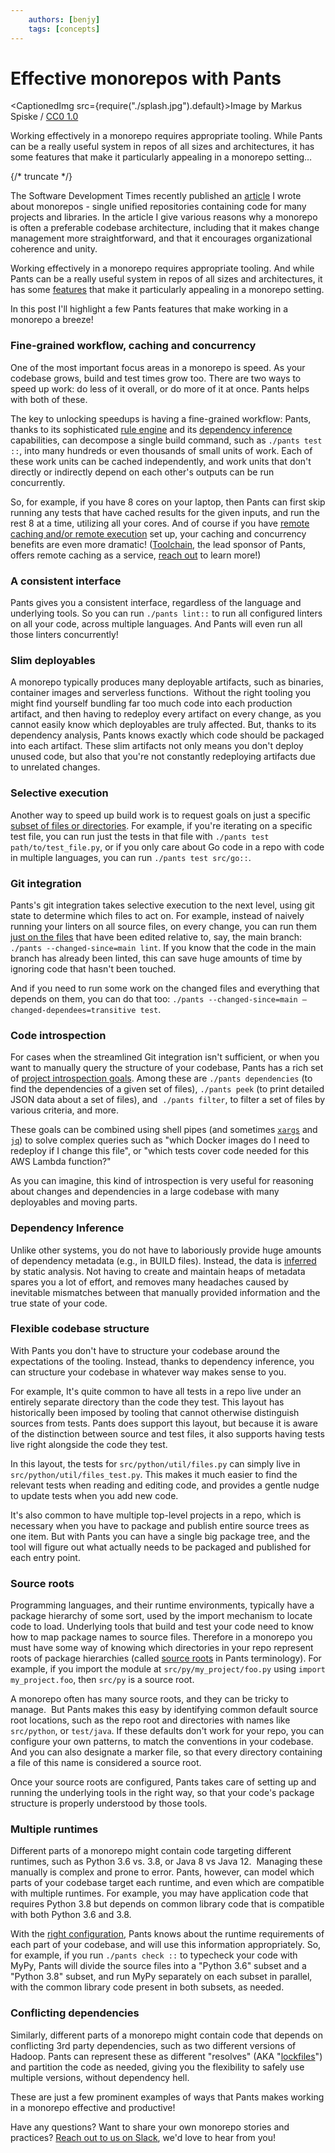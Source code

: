 ```yaml
---
    authors: [benjy]
    tags: [concepts]
---
```


# Effective monorepos with Pants

<CaptionedImg src={require("./splash.jpg").default}>Image by Markus Spiske / [CC0 1.0](https://creativecommons.org/publicdomain/zero/1.0/?ref=openverse)</CaptionedImg>

Working effectively in a monorepo requires appropriate tooling. While Pants can be a really useful system in repos of all sizes and architectures, it has some features that make it particularly appealing in a monorepo setting…

{/* truncate */}

The Software Development Times recently published an [article](https://sdtimes.com/softwaredev/the-monorepo-approach-to-code-management/) I wrote about monorepos - single unified repositories containing code for many projects and libraries. In the article I give various reasons why a monorepo is often a preferable codebase architecture, including that it makes change management more straightforward, and that it encourages organizational coherence and unity.

Working effectively in a monorepo requires appropriate tooling. And while Pants can be a really useful system in repos of all sizes and architectures, it has some [features](https://www.pantsbuild.org/docs/welcome-to-pants#what-are-the-main-features-of-pants) that make it particularly appealing in a monorepo setting.

In this post I'll highlight a few Pants features that make working in a monorepo a breeze!

### Fine-grained workflow, caching and concurrency

One of the most important focus areas in a monorepo is speed. As your codebase grows, build and test times grow too. There are two ways to speed up work: do less of it overall, or do more of it at once. Pants helps with both of these.

The key to unlocking speedups is having a fine-grained workflow: Pants, thanks to its sophisticated [rule engine](https://www.pantsbuild.org/docs/how-does-pants-work#the-pants-engine) and its [dependency inference](https://www.pantsbuild.org/docs/how-does-pants-work#dependency-inference) capabilities, can decompose a single build command, such as `./pants test ::`, into many hundreds or even thousands of small units of work. Each of these work units can be cached independently, and work units that don't directly or indirectly depend on each other's outputs can be run concurrently.

So, for example, if you have 8 cores on your laptop, then Pants can first skip running any tests that have cached results for the given inputs, and run the rest 8 at a time, utilizing all your cores. And of course if you have [remote caching and/or remote execution](https://www.pantsbuild.org/docs/remote-caching-execution) set up, your caching and concurrency benefits are even more dramatic! ([Toolchain](https://toolchain.com/), the lead sponsor of Pants, offers remote caching as a service, [reach out](https://toolchain.com/contact) to learn more!)

### A consistent interface

Pants gives you a consistent interface, regardless of the language and underlying tools. So you can run `./pants lint::` to run all configured linters on all your code, across multiple languages. And Pants will even run all those linters concurrently!

### Slim deployables

A monorepo typically produces many deployable artifacts, such as binaries, container images and serverless functions.  Without the right tooling you might find yourself bundling far too much code into each production artifact, and then having to redeploy every artifact on every change, as you cannot easily know which deployables are truly affected. But, thanks to its dependency analysis, Pants knows exactly which code should be packaged into each artifact. These slim artifacts not only means you don't deploy unused code, but also that you're not constantly redeploying artifacts due to unrelated changes.

### Selective execution

Another way to speed up build work is to request goals on just a specific [subset of files or directories](https://www.pantsbuild.org/docs/goals#file-arguments-vs-target-arguments). For example, if you're iterating on a specific test file, you can run just the tests in that file with `./pants test path/to/test_file.py`, or if you only care about Go code in a repo with code in multiple languages, you can run `./pants test src/go::`.

### Git integration

Pants's git integration takes selective execution to the next level, using git state to determine which files to act on. For example, instead of naively running your linters on all source files, on every change, you can run them [just on the files](https://www.pantsbuild.org/docs/advanced-target-selection#running-over-changed-files-with---changed-since) that have been edited relative to, say, the main branch: `./pants --changed-since=main lint`. If you know that the code in the main branch has already been linted, this can save huge amounts of time by ignoring code that hasn't been touched.

And if you need to run some work on the changed files and everything that depends on them, you can do that too: `./pants --changed-since=main –changed-dependees=transitive test`.

### Code introspection

For cases when the streamlined Git integration isn't sufficient, or when you want to manually query the structure of your codebase, Pants has a rich set of [project introspection goals](https://www.pantsbuild.org/docs/project-introspection). Among these are `./pants dependencies` (to find the dependencies of a given set of files), `./pants peek` (to print detailed JSON data about a set of files), and  `./pants filter`, to filter a set of files by various criteria, and more.

These goals can be combined using shell pipes (and sometimes [`xargs`](https://en.wikipedia.org/wiki/Xargs) and [`jq`](https://stedolan.github.io/jq/)) to solve complex queries such as "which Docker images do I need to redeploy if I change this file", or "which tests cover code needed for this AWS Lambda function?"

As you can imagine, this kind of introspection is very useful for reasoning about changes and dependencies in a large codebase with many deployables and moving parts.

### Dependency Inference

Unlike other systems, you do not have to laboriously provide huge amounts of dependency metadata (e.g., in BUILD files). Instead, the data is [inferred](../2020-10-29-dependency-inference/index.md) by static analysis. Not having to create and maintain heaps of metadata spares you a lot of effort, and removes many headaches caused by inevitable mismatches between that manually provided information and the true state of your code.

### Flexible codebase structure

With Pants you don't have to structure your codebase around the expectations of the tooling. Instead, thanks to dependency inference, you can structure your codebase in whatever way makes sense to you.

For example, It's quite common to have all tests in a repo live under an entirely separate directory than the code they test. This layout has historically been imposed by tooling that cannot otherwise distinguish sources from tests. Pants does support this layout, but because it is aware of the distinction between source and test files, it also supports having tests live right alongside the code they test.

In this layout, the tests for `src/python/util/files.py` can simply live in `src/python/util/files_test.py`. This makes it much easier to find the relevant tests when reading and editing code, and provides a gentle nudge to update tests when you add new code.

It's also common to have multiple top-level projects in a repo, which is necessary when you have to package and publish entire source trees as one item. But with Pants you can have a single big package tree, and the tool will figure out what actually needs to be packaged and published for each entry point.

### Source roots

Programming languages, and their runtime environments, typically have a package hierarchy of some sort, used by the import mechanism to locate code to load. Underlying tools that build and test your code need to know how to map package names to source files. Therefore in a monorepo you must have some way of knowing which directories in your repo represent roots of package hierarchies (called [source roots](https://www.pantsbuild.org/docs/source-roots) in Pants terminology). For example, if you import the module at `src/py/my_project/foo.py` using `import my_project.foo`, then `src/py` is a source root.

A monorepo often has many source roots, and they can be tricky to manage.  But Pants makes this easy by identifying common default source root locations, such as the repo root and directories with names like `src/python`, or `test/java`. If these defaults don't work for your repo, you can configure your own patterns, to match the conventions in your codebase. And you can also designate a marker file, so that every directory containing a file of this name is considered a source root.

Once your source roots are configured, Pants takes care of setting up and running the underlying tools in the right way, so that your code's package structure is properly understood by those tools.

### Multiple runtimes

Different parts of a monorepo might contain code targeting different runtimes, such as Python 3.6 vs. 3.8, or Java 8 vs Java 12.  Managing these manually is complex and prone to error. Pants, however, can model which parts of your codebase target each runtime, and even which are compatible with multiple runtimes. For example, you may have application code that requires Python 3.8 but depends on common library code that is compatible with both Python 3.6 and 3.8.

With the [right configuration](https://www.pantsbuild.org/docs/python-interpreter-compatibility), Pants knows about the runtime requirements of each part of your codebase, and will use this information appropriately. So, for example, if you run `./pants check ::` to typecheck your code with MyPy, Pants will divide the source files into a "Python 3.6" subset and a "Python 3.8" subset, and run MyPy separately on each subset in parallel, with the common library code present in both subsets, as needed.

### Conflicting dependencies

Similarly, different parts of a monorepo might contain code that depends on conflicting 3rd party dependencies, such as two different versions of Hadoop. Pants can represent these as different "resolves" (AKA "[lockfiles](https://www.pantsbuild.org/v2.10/docs/python-third-party-dependencies#lockfiles)") and partition the code as needed, giving you the flexibility to safely use multiple versions, without dependency hell.

These are just a few prominent examples of ways that Pants makes working in a monorepo effective and productive!

Have any questions? Want to share your own monorepo stories and practices? [Reach out to us on Slack](https://www.pantsbuild.org/docs/getting-help), we'd love to hear from you!
